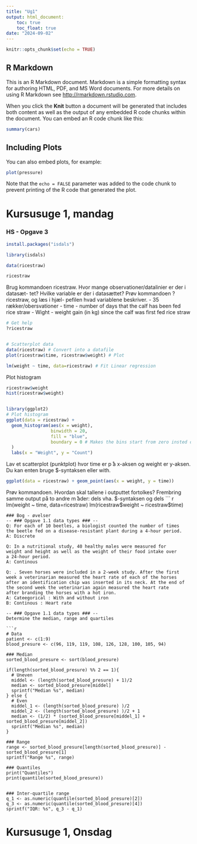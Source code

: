```yaml
---
title: "Ug1"
output: html_document:
    toc: true
    toc_float: true
date: "2024-09-02"
---
```


```r
knitr::opts_chunk$set(echo = TRUE)
```

## R Markdown

This is an R Markdown document. Markdown is a simple formatting syntax for authoring HTML, PDF, and MS Word documents. For more details on using R Markdown see <http://rmarkdown.rstudio.com>.

When you click the **Knit** button a document will be generated that includes both content as well as the output of any embedded R code chunks within the document. You can embed an R code chunk like this:

```r
summary(cars)
```

## Including Plots

You can also embed plots, for example:

```r
plot(pressure)
```

Note that the `echo = FALSE` parameter was added to the code chunk to prevent printing of the R code that generated the plot.

# Kursusuge 1, mandag
### HS - Opgave 3

```r

install.packages("isdals")

library(isdals)

data(ricestraw)

ricestraw
```

Brug kommandoen ricestraw. Hvor mange observationer/datalinier er der i datasæt-
tet? Hvilke variable er der i datasættet? Prøv kommandoen ?ricestraw, og læs i hjæl-
pefilen hvad variablene beskriver.
 - 35 rækker/obersvationer
 - time - number of days that the calf has been fed rice straw 
 - Wight - weight gain (in kg) since the calf was first fed rice straw

```r

# Get help
?ricestraw


# Scatterplot data
data(ricestraw) # Convert into a datafile
plot(ricestraw$time, ricestraw$weight) # Plot

lm(weight ~ time, data=ricestraw) # Fit Linear regression

```

Plot histogram
```r
ricestraw$weight
hist(ricestraw$weight)


library(ggplot2)
# Plot histogram
ggplot(data = ricestraw) + 
  geom_histogram(aes(x = weight), 
                 binwidth = 20,
                 fill = "blue",
                 boundary = 0 # Makes the bins start from zero insted of in the center 
  )
  labs(x = "Weight", y = "Count")

```

Lav et scatterplot (punktplot) hvor time er p ̊a x-aksen og weight er y-aksen. Du kan
enten bruge $-syntaksen eller with.

``` r
ggplot(data = ricestraw) + geom_point(aes(x = weight, y = time))


```

Prøv kommandoen. Hvordan skal tallene i outputtet fortolkes? Frembring samme output
på to andre m ̊ader: dels vha. $-syntaksen og dels 
``` r
lm(weight ~ time, data=ricestraw)
lm(ricestraw$weight ~ ricestraw$time)


```
### Bog - øvelser
-- ### Opgave 1.1 data types ### -- 
Q: For each of 10 beetles, a biologist counted the number of times
the beetle fed on a disease-resistant plant during a 4-hour period.
A: Discrete

Q: In a nutritional study, 40 healthy males were measured for
weight and height as well as the weight of their food intake over
a 24-hour period.
A: Continous

Q: . Seven horses were included in a 2-week study. After the first
week a veterinarian measured the heart rate of each of the horses
after an identification chip was inserted in its neck. At the end of
the second week the veterinarian again measured the heart rate
after branding the horses with a hot iron.
A: Cateegorical : With and without iron
B: Continous : Heart rate

-- ### Opgave 1.1 data types ### -- 
Determine the median, range and quartiles

```r
# Data
patient <- c(1:9)
blood_presure <- c(96, 119, 119, 108, 126, 128, 100, 105, 94)

### Median
sorted_blood_presure <- sort(blood_presure)

if(length(sorted_blood_presure) %% 2 == 1){
  # Uneven
  middel <- (length(sorted_blood_presure) + 1)/2
  median <- sorted_blood_presure[middel]
  sprintf("Median %s", median)
} else {
  # Even
  middel_1 <- (length(sorted_blood_presure) )/2
  middel_2 <- (length(sorted_blood_presure) )/2 + 1
  median <- (1/2) * (sorted_blood_presure[middel_1] + sorted_blood_presure[middel_2])
  sprintf("Median %s", median)
}

### Range
range <- sorted_blood_presure[length(sorted_blood_presure)] - sorted_blood_presure[1]
sprintf("Range %s", range)

### Quantiles
print("Quantiles")
print(quantile(sorted_blood_presure))


### Inter-quartile range
q_1 <- as.numeric(quantile(sorted_blood_presure)[2])
q_3 <- as.numeric(quantile(sorted_blood_presure)[4])
sprintf("IQR: %s", q_3 - q_1)
```


# Kursusuge 1, Onsdag

```r

```

